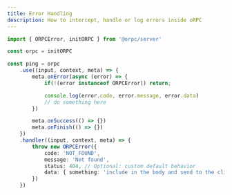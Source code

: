 ```yaml
---
title: Error Handling
description: How to intercept, handle or log errors inside oRPC
---
```


```ts
import { ORPCError, initORPC } from '@orpc/server'

const orpc = initORPC

const ping = orpc
    .use((input, context, meta) => {
        meta.onError(async (error) => {
            if(!(error instanceof ORPCError)) return;

            console.log(error.code, error.message, error.data)
            // do something here
        })

        meta.onSuccess(() => {})
        meta.onFinish(() => {})
    })
    .handler((input, context, meta) => {
        throw new ORPCError({
            code: 'NOT_FOUND',
            message: 'Not found',
            status: 404, // Optional: custom default behavior
            data: { something: 'include in the body and send to the client' } // pass data to the client
        })
    })
```

